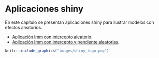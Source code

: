 # Aplicaciones shiny {#shiny}

En este capítulo se presentan aplicaciones shiny para ilustrar modelos con efectos aleatorios.

- [Aplicación lmm con intercepto aleatorio](http://168.176.137.33:3838/fhernanb/lmm_b0/).
- [Aplicación lmm con intercepto y pendiente aleatorias](http://168.176.137.33:3838/fhernanb/lmm_b0b1/).


```r
knitr::include_graphics("images/shiny_logo.png")
```

